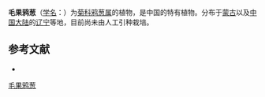 {{Speciesbox
| name = 毛果鸦葱
| status = 
| status_system = 
| image =
| genus = Scorzonera
| species = ikonnikovii
| authority = Lipsch. et Krassh.
}}

'''毛果鸦葱'''（[[学名|学名]]：{{lang|la|''Scorzonera ikonnikovii''}}）为[[菊科|菊科]][[鸦葱属|鸦葱属]]的植物，是中国的特有植物。分布于[[蒙古|蒙古]]以及[[中国大陆|中国大陆]]的[[辽宁|辽宁]]等地，目前尚未由人工引种栽培。

== 参考文献 ==
<div class="references-small">
* {{cite web| url =http://www.bioinfo.cn/db05/KmzwSpecies.php?action=view&id=5474| title =毛果鸦葱| work =《中国高等植物数据库全库》| publisher =中国科学院微生物研究所| author =昆明植物研究所| accessdate =2009-02-25| deadurl =yes| archiveurl =https://web.archive.org/web/20160305052324/http://www.bioinfo.cn/db05/KmzwSpecies.php?action=view&id=5474| archivedate =2016-03-05}}
</div>
{{Taxonbar|from=Q11127356}}

[[Category:鸦葱属|毛果鸦葱]]


{{植物小作品}}